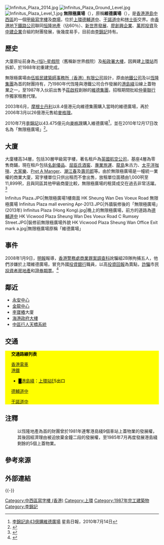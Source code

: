 [[File:Infinitus_Plaza_2014.jpg|thumb]]
[[File:Infinitus_Plaza_Ground_Level.jpg|thumb]]
[[File:Infinitus_Plaza_Level_1.jpg|thumb]]
{{NOT|无限极广场 (广州)}}
'''無限極廣場'''（{{lang-en|Infinitus Plaza}}），原稱'''維德廣場'''（{{lang-en|Vicwood Plaza}}），是[[香港|香港]][[港島|港島]][[中西區_(香港)|中西區]]的一個[[甲級寫字樓|甲級寫字樓]]及[[商場|商場]]，位於[[上環|上環]][[德輔道|德輔道中]]、[[干諾道|干諾道中]]和[[林士街|林士街]]交界。由[[港鐵公司|香港地下鐵路公司]]聯同[[恒隆地產|恒隆地產]]（佔60％）、[[新世界發展|新世界發展]]、[[創興銀行|廖創興企業]]、[[華廈置業|萬邦投資]]及[[中建企業|中建企業]]合組的財團發展，後幾度易手，目前由[[李錦記|李錦記]]持有。

==歷史==
大廈原址前身為[[恒星戲院|-{恒}-星戲院]]（舊稱新世界戲院）及[[船政署大樓|船政署大樓]]，因興建[[上環站|上環站]]而拆卸，於1988年初重建完成。

無限極廣場由[[劉榮廣|伍振民建築師事務所（香港）有限公司]]設計，原由[[港鐵公司|地鐵公司]]及以[[恆隆集團|恆隆集團]]為首的財團持有，乃1980年代恆隆與港鐵公司合作發展的[[港島綫|港島綫]]沿線上蓋物業之一{{ref label|id1|1|1}}，至1987年入伙前出售予[[莊啟程|莊啟程]]創辦的[[維德集團|維德集團]]，招租期間批給[[仲量聯行|仲量聯行]]作獨家租務代理。

2003年6月，[[摩根士丹利|摩根士丹利]]以8.4億港元向維德集團購入當時的維德廣場，再於2006年3月以26億港元售給[[麥格理|麥格理]]。

2010年7月[[李錦記|李錦記]]以43.475億元向[[麥格理|麥格理]]購入維德廣場<ref>[http://news.sina.com.hk/cgi-bin/nw/show.cgi/19/1/1/1785580/1.html 李錦記逾43億購維德廣場]{{Dead link|date=2019年4月 |bot=InternetArchiveBot |fix-attempted=yes }} 星島日報，2010年7月14日</ref>，並在2010年12月17日改名為「無限極廣場」<ref>{{Cite web |url=http://paper.wenweipo.com/2010/09/13/QB1009130001.htm |title=維德廣場改名「無限極」有段古 |access-date=2010-12-14 |archive-url=https://web.archive.org/web/20120105052646/http://paper.wenweipo.com/2010/09/13/QB1009130001.htm |archive-date=2012-01-05 |dead-url=yes }}</ref>。

==大廈==
大廈樓高34層，包括30層甲級寫字樓，著名租戶為[[英國航空公司|英國航空公司]]，基座4層為零售商鋪，現在租戶包括[[名創優品|名創優品]]、[[屈臣氏酒窖|屈臣氏酒窖]]、[[專業旅運|專業旅運]]、[[龍島|龍島]]朱古力、[[太平洋咖啡|太平洋咖啡]]、[[大家樂|大家樂]]、[[Pret_A_Manger|Pret A Manger]]、[[潮江春|潮江春]]及[[壽司郎|壽司郎]]等。由於無限極廣場是一幢統一業權的商業大廈，寫字樓單位只供出租而不會出售，放租單位面積由1,000呎至11,899呎，且與同區其他甲級商廈比較，無限極廣場的租賃成交在過去非常活躍。<ref>{{Cite web|title=Infinitus Plaza 無限極廣場|url=https://propwiser.com.hk/tc/Building/sheung-wan/無限極廣場/122|accessdate=2021-08-31|author=|date=2020-10-23|format=|website=博思物業网|language=|archive-date=2021-11-02|archive-url=https://web.archive.org/web/20211102063652/https://propwiser.com.hk/tc/Building/sheung-wan/%E7%84%A1%E9%99%90%E6%A5%B5%E5%BB%A3%E5%A0%B4/122|dead-url=no}}</ref>

<gallery mode=packed heights=120px style="text-align:left">
Infinitus Plaza.JPG|無限極廣場1樓南面
HK Sheung Wan Des Voeux Road 無限極廣場 Infinitus Plaza mall evening Apr-2013.JPG|外牆裝修後的「無限極廣場」(2013年)
Infinitus Plaza (Hong Kong).jpg|晚上的無限極廣場，前方的道路為[[德輔道中|德輔道中]]
HK Vicwood Plaza Sheung Wan Des Voeux Road C Rumsey Street.JPG|裝修前無限極廣場外貌
HK Vicwood Plaza Sheung Wan Office Exit mark a.jpg|無限極廣場原稱「維德廣場」
</gallery>

==事件==
2008年1月9日，[[明報|明報]]報導，[[香港警務處|香港警務處]][[商業罪案調查科|商業罪案調查科]]訛騙組2B隊拘捕五人，他們涉嫌於上環維德廣場，冒充外國[[投資銀行|投資銀行]]職員，以高[[投資回報|投資回報]]為賣點，[[詐騙|詐騙]]市民[[投資者|投資者]][[房地產|房地產]]和[[證券|證券]][[期票|期票]]。<ref>{{Cite web |url=http://hk.news.yahoo.com/080110/12/2mtlz.html |title=存档副本 |accessdate=2008-05-14 |archive-date=2008-01-16 |archive-url=https://web.archive.org/web/20080116061151/http://hk.news.yahoo.com/080110/12/2mtlz.html |dead-url=no }}</ref>

==鄰近==
* [[永安中心|永安中心]]
* [[金龍中心|金龍中心]]
* [[李寶樁|李寶樁]]大廈
* [[海港政府大樓|海港政府大樓]]
* [[中區行人天橋系統|中區行人天橋系統]]

==交通==
{{stack begin | align=center | clear=false | float=center}}
<div class="NavFrame collapsed" style="color: black; background-color: #FFFF00; margin: 0 auto; padding: 0 10px; text-align: left;">
<div class="NavHead" style="background-color: #FFFF00; margin: 0 auto; padding: 0 10px; font-weight:normal;">'''交通路線列表'''</div>
<div class="NavContent" style="background-color: #FFFF00; margin: 0 auto; padding: 0 10px;">
;[[香港電車|香港電車]]
;[[港鐵|港鐵]]
*<font color="{{港島綫色彩}}">█</font>[[港島綫|港島綫]]：[[上環站|上環站]]E5出口
;[[德輔道|德輔道中]]
{{港島巴士簡單列表|1|2|5B|10|18|88X|720|780|788|N8X|N90}}
{{過海隧道巴士簡單列表|101|104|109|111|111P|113|115|182|182X|302|307|307A|373|601P|641|673|681P|900|905|905A|914|934|934A|935|936|936A|948|960|961|961P|968|978|978A|P960|P968|N121|N182|N307|N368|N373|N680|N691|N969}}
{{大嶼山巴士簡單列表|N11}}

;[[干諾道|干諾道中]]
{{港島巴士簡單列表|18|71|720|780|780P|788}}
{{過海隧道巴士簡單列表|88R|115|115P|603|603A|603P|603S|619|619P|619X|673|673P|930|930X|962|962B|962G|962N|962X|980X|981P|N619|N691|N930|N962}}
{{大嶼山巴士簡單列表|A11|E11|E11A|E11B|NA11}}
</div></div>
{{stack end}}

==注釋==
:{{note label|id1||1}}以恆隆地產為首的財團曾於1981年連奪港島綫9個車站上蓋物業的發展權，其後因經濟理由被迫放棄金鐘二段的發展權，至1985年7月再度發展港島綫剩餘的5個上蓋物業。

==參考來源==
{{reflist}}

==外部連結==
{{commonscat-inline|Infinitus Plaza}}

{{-}}
{{港鐵公司物業}}

[[Category:中西區寫字樓_(香港)|Category:中西區寫字樓 (香港)]]
[[Category:上環|Category:上環]]
[[Category:1987年完工建築物|Category:1987年完工建築物]]
[[Category:李錦記|Category:李錦記]]